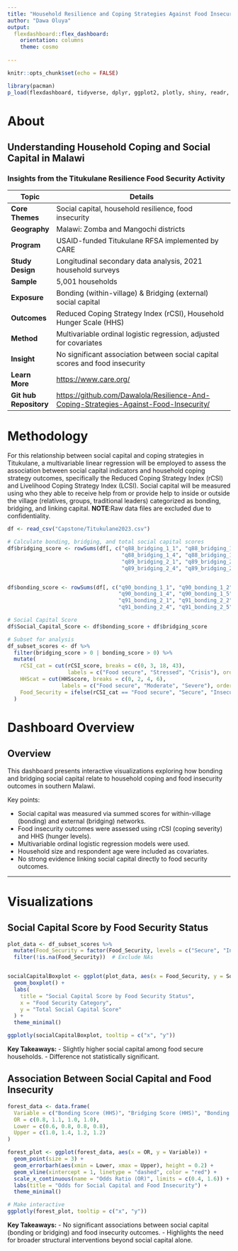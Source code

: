 ---
title: "Household Resilience and Coping Strategies Against Food Insecurity"
author: "Dawa Oluya"
output:
  flexdashboard::flex_dashboard:
    orientation: columns
    theme: cosmo
    
---

```{r setup, include=FALSE}
knitr::opts_chunk$set(echo = FALSE)

library(pacman)
p_load(flexdashboard, tidyverse, dplyr, ggplot2, plotly, shiny, readr, ggpubr)
```

# About

<h2>Understanding Household Coping and Social Capital in Malawi</h2>

<h3>Insights from the Titukulane Resilience Food Security Activity</h3>

| Topic | Details |
|------|-----------------------------------------------|
| **Core Themes** | Social capital, household resilience, food insecurity |
| **Geography** | Malawi: Zomba and Mangochi districts |
| **Program** | USAID-funded Titukulane RFSA implemented by CARE |
| **Study Design** | Longitudinal secondary data analysis, 2021 household surveys |
| **Sample** | 5,001 households |
| **Exposure** | Bonding (within-village) & Bridging (external) social capital |
| **Outcomes** | Reduced Coping Strategy Index (rCSI), Household Hunger Scale (HHS) |
| **Method** | Multivariable ordinal logistic regression, adjusted for covariates |
| **Insight** | No significant association between social capital scores and food insecurity |
| **Learn More** | <https://www.care.org/> |
| **Git hub Repository** | <https://github.com/Dawalola/Resilience-And-Coping-Strategies-Against-Food-Insecurity/> |

# Methodology
For this relationship between social capital and coping strategies in Titukulane, a multivariable linear regression will be employed to assess the association between social capital indicators and household coping strategy outcomes, specifically the Reduced Coping Strategy Index (rCSI) and Livelihood Coping Strategy Index (LCSI). Social capital will be measured using who they able to receive help from or provide help to inside or outside the village (relatives, groups, traditional leaders) categorized as bonding, bridging, and linking capital.
**NOTE**:Raw data files are excluded due to confidentiality.

```{r data-load}
df <- read_csv("Capstone/Titukulane2023.csv")

# Calculate bonding, bridging, and total social capital scores
df$bridging_score <- rowSums(df[, c("q88_bridging_1_1", "q88_bridging_1_2", "q88_bridging_1_3", 
                                    "q88_bridging_1_4", "q88_bridging_1_5",
                                    "q89_bridging_2_1", "q89_bridging_2_2", "q89_bridging_2_3", 
                                    "q89_bridging_2_4", "q89_bridging_2_5")], na.rm = TRUE)


df$bonding_score <- rowSums(df[, c("q90_bonding_1_1", "q90_bonding_1_2", "q90_bonding_1_3", 
                                   "q90_bonding_1_4", "q90_bonding_1_5",
                                   "q91_bonding_2_1", "q91_bonding_2_2", "q91_bonding_2_3", 
                                   "q91_bonding_2_4", "q91_bonding_2_5")], na.rm = TRUE)

# Social Capital Score
df$Social_Capital_Score <- df$bonding_score + df$bridging_score

# Subset for analysis
df_subset_scores <- df %>%
  filter(bridging_score > 0 | bonding_score > 0) %>%
  mutate(
    rCSI_cat = cut(rCSI_score, breaks = c(0, 3, 18, 43),
                   labels = c("Food secure", "Stressed", "Crisis"), ordered_result = TRUE),
    HHScat = cut(HHSscore, breaks = c(0, 2, 4, 6),
                 labels = c("Food secure", "Moderate", "Severe"), ordered_result = TRUE),
    Food_Security = ifelse(rCSI_cat == "Food secure", "Secure", "Insecure")
  )
```


# Dashboard Overview {.tabset}

## Overview

This dashboard presents interactive visualizations exploring how bonding and bridging social capital relate to household coping and food insecurity outcomes in southern Malawi.

Key points:

- Social capital was measured via summed scores for within-village (bonding) and external (bridging) networks.
- Food insecurity outcomes were assessed using rCSI (coping severity) and HHS (hunger levels).
- Multivariable ordinal logistic regression models were used.
- Household size and respondent age were included as covariates.
- No strong evidence linking social capital directly to food security outcomes.

---

# Visualizations {.tabset}

## Social Capital Score by Food Security Status

```{r boxplot}
plot_data <- df_subset_scores %>%
  mutate(Food_Security = factor(Food_Security, levels = c("Secure", "Insecure"))) %>%
  filter(!is.na(Food_Security))  # Exclude NAs


socialCapitalBoxplot <- ggplot(plot_data, aes(x = Food_Security, y = Social_Capital_Score, fill = Food_Security)) +
  geom_boxplot() +
  labs(
    title = "Social Capital Score by Food Security Status",
    x = "Food Security Category",
    y = "Total Social Capital Score"
  ) +
  theme_minimal()

ggplotly(socialCapitalBoxplot, tooltip = c("x", "y"))
```

**Key Takeaways:**
- Slightly higher social capital among food secure households.
- Difference not statistically significant.


## Association Between Social Capital and Food Insecurity

```{r forest-plot}
forest_data <- data.frame(
  Variable = c("Bonding Score (HHS)", "Bridging Score (HHS)", "Bonding Score (rCSI)", "Bridging Score (rCSI)"),
  OR = c(0.8, 1.1, 1.0, 1.0),
  Lower = c(0.6, 0.8, 0.8, 0.8),
  Upper = c(1.0, 1.4, 1.2, 1.2)
)

forest_plot <- ggplot(forest_data, aes(x = OR, y = Variable)) +
  geom_point(size = 3) +
  geom_errorbarh(aes(xmin = Lower, xmax = Upper), height = 0.2) +
  geom_vline(xintercept = 1, linetype = "dashed", color = "red") +
  scale_x_continuous(name = "Odds Ratio (OR)", limits = c(0.4, 1.6)) +
  labs(title = "Odds for Social Capital and Food Insecurity") +
  theme_minimal()

# Make interactive
ggplotly(forest_plot, tooltip = c("x", "y"))
```

**Key Takeaways:**
- No significant associations between social capital (bonding or bridging) and food insecurity outcomes.
- Highlights the need for broader structural interventions beyond social capital alone.
